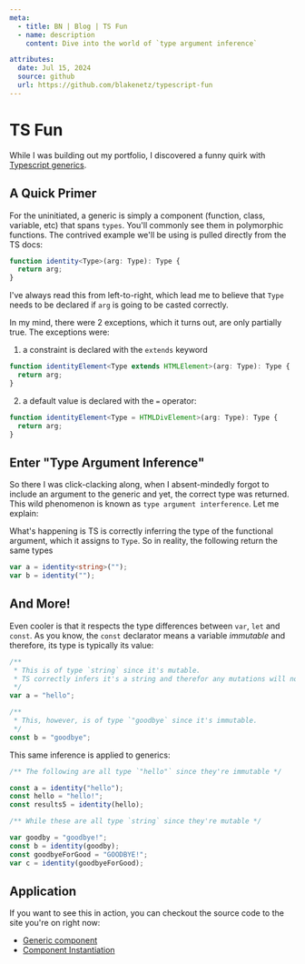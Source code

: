 ```yaml
---
meta:
  - title: BN | Blog | TS Fun
  - name: description
    content: Dive into the world of `type argument inference`

attributes:
  date: Jul 15, 2024
  source: github
  url: https://github.com/blakenetz/typescript-fun
---
```


# TS Fun

While I was building out my portfolio, I discovered a funny quirk with
[Typescript generics](https://www.typescriptlang.org/docs/handbook/2/generics.html).

## A Quick Primer

For the uninitiated, a generic is simply a component (function, class, variable,
etc) that spans `types`. You'll commonly see them in polymorphic functions. The
contrived example we'll be using is pulled directly from the TS docs:

```ts
function identity<Type>(arg: Type): Type {
  return arg;
}
```

I've always read this from left-to-right, which lead me to believe that `Type`
needs to be declared if `arg` is going to be casted correctly.

In my mind, there were 2 exceptions, which it turns out, are only partially
true. The exceptions were:

1. a constraint is declared with the `extends` keyword

```ts
function identityElement<Type extends HTMLElement>(arg: Type): Type {
  return arg;
}
```

2. a default value is declared with the `=` operator:

```ts
function identityElement<Type = HTMLDivElement>(arg: Type): Type {
  return arg;
}
```

## Enter "Type Argument Inference"

So there I was click-clacking along, when I absent-mindedly forgot to include an
argument to the generic and yet, the correct type was returned. This wild
phenomenon is known as `type argument interference`. Let me explain:

What's happening is TS is correctly inferring the type of the functional
argument, which it assigns to `Type`. So in reality, the following return the
same types

```ts
var a = identity<string>("");
var b = identity("");
```

## And More!

Even cooler is that it respects the type differences between `var`, `let` and
`const`. As you know, the `const` declarator means a variable _immutable_ and
therefore, its type is typically its value:

```ts
/**
 * This is of type `string` since it's mutable.
 * TS correctly infers it's a string and therefor any mutations will not change its type.
 */
var a = "hello";

/**
 * This, however, is of type `"goodbye` since it's immutable.
 */
const b = "goodbye";
```

This same inference is applied to generics:

```ts
/** The following are all type `"hello"` since they're immutable */

const a = identity("hello");
const hello = "hello!";
const results5 = identity(hello);

/** While these are all type `string` since they're mutable */

var goodby = "goodbye!";
const b = identity(goodby);
const goodbyeForGood = "GOODBYE!";
var c = identity(goodbyeForGood);
```

## Application

If you want to see this in action, you can checkout the source code to the site
you're on right now:

- [Generic component](https://github.com/blakenetz/portfolio/blob/44ebd672ca83443b3b1b03ede873eac9c9c4ef99/app/components/sortControl/sortControl.tsx)
- [Component Instantiation](https://github.com/blakenetz/portfolio/blob/44ebd672ca83443b3b1b03ede873eac9c9c4ef99/app/routes/blog._index/route.tsx#L73)
